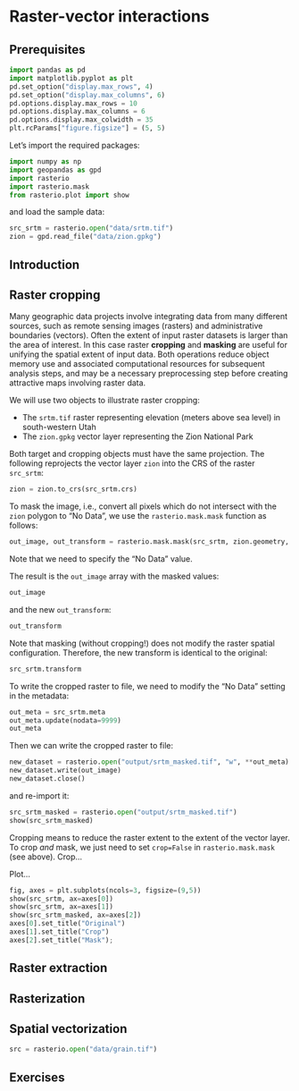 # Raster-vector interactions {#raster-vector}

## Prerequisites

```python
import pandas as pd
import matplotlib.pyplot as plt
pd.set_option("display.max_rows", 4)
pd.set_option("display.max_columns", 6)
pd.options.display.max_rows = 10
pd.options.display.max_columns = 6
pd.options.display.max_colwidth = 35
plt.rcParams["figure.figsize"] = (5, 5)
```

Let's import the required packages:

```python
import numpy as np
import geopandas as gpd
import rasterio
import rasterio.mask
from rasterio.plot import show
```

and load the sample data:

```python
src_srtm = rasterio.open("data/srtm.tif")
zion = gpd.read_file("data/zion.gpkg")
```

## Introduction

## Raster cropping

Many geographic data projects involve integrating data from many different sources, such as remote sensing images (rasters) and administrative boundaries (vectors). Often the extent of input raster datasets is larger than the area of interest. In this case raster **cropping** and **masking** are useful for unifying the spatial extent of input data. Both operations reduce object memory use and associated computational resources for subsequent analysis steps, and may be a necessary preprocessing step before creating attractive maps involving raster data.

We will use two objects to illustrate raster cropping:

* The `srtm.tif` raster representing elevation (meters above sea level) in south-western Utah
* The `zion.gpkg` vector layer representing the Zion National Park

Both target and cropping objects must have the same projection. The following reprojects the vector layer `zion` into the CRS of the raster `src_srtm`:

```python
zion = zion.to_crs(src_srtm.crs)
```

To mask the image, i.e., convert all pixels which do not intersect with the `zion` polygon to "No Data", we use the `rasterio.mask.mask` function as follows:

```python
out_image, out_transform = rasterio.mask.mask(src_srtm, zion.geometry, crop=False, nodata=9999)
```

Note that we need to specify the "No Data" value.

The result is the `out_image` array with the masked values: 

```python
out_image
```

and the new `out_transform`:

```python
out_transform
```

Note that masking (without cropping!) does not modify the raster spatial configuration. Therefore, the new transform is identical to the original:

```python
src_srtm.transform
```

To write the cropped raster to file, we need to modify the "No Data" setting in the metadata:

```python
out_meta = src_srtm.meta
out_meta.update(nodata=9999)
out_meta
```

Then we can write the cropped raster to file:

```python
new_dataset = rasterio.open("output/srtm_masked.tif", "w", **out_meta)
new_dataset.write(out_image)
new_dataset.close()
```

and re-import it:

```python
src_srtm_masked = rasterio.open("output/srtm_masked.tif")
show(src_srtm_masked)
```

Cropping means to reduce the raster extent to the extent of the vector layer. To crop *and* mask, we just need to set `crop=False` in `rasterio.mask.mask` (see above). Crop...

Plot...

```python
fig, axes = plt.subplots(ncols=3, figsize=(9,5))
show(src_srtm, ax=axes[0])
show(src_srtm, ax=axes[1])
show(src_srtm_masked, ax=axes[2])
axes[0].set_title("Original")
axes[1].set_title("Crop")
axes[2].set_title("Mask");
```


## Raster extraction

## Rasterization

## Spatial vectorization

```python
src = rasterio.open("data/grain.tif")
```

## Exercises
